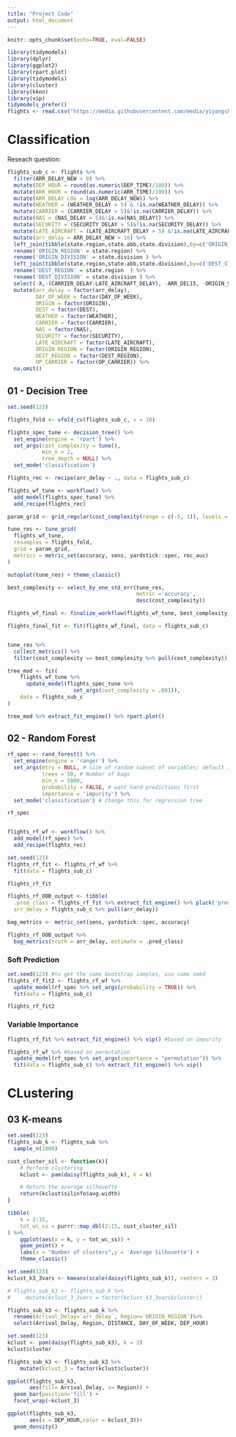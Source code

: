```yaml
---
title: "Project Code"
output: html_document
---
```


```r
knitr::opts_chunk$set(echo=TRUE, eval=FALSE)
```

```r
library(tidymodels)
library(dplyr)
library(ggplot2)
library(rpart.plot)
library(tidymodels)
library(cluster)
library(kknn)
library(vip)
tidymodels_prefer()
flights <- read.csv("https://media.githubusercontent.com/media/yiyangshi-hub/STAT-253-Project/main/FlightData.csv")
```

# Classification

Reseach question: 

```r
flights_sub_c <- flights %>% 
  filter(ARR_DELAY_NEW > 0) %>%
  mutate(DEP_HOUR = round(as.numeric(DEP_TIME)/100)) %>%
  mutate(ARR_HOUR = round(as.numeric(ARR_TIME)/100)) %>%
  mutate(ARR_DELAY_LOG = log(ARR_DELAY_NEW)) %>%
  mutate(WEATHER = (WEATHER_DELAY > 5) & !is.na(WEATHER_DELAY)) %>%
  mutate(CARRIER = (CARRIER_DELAY > 5)&!is.na(CARRIER_DELAY)) %>%
  mutate(NAS = (NAS_DELAY > 5)&!is.na(NAS_DELAY)) %>%
  mutate(SECURITY = (SECURITY_DELAY > 5)&!is.na(SECURITY_DELAY)) %>%
  mutate(LATE_AIRCRAFT = (LATE_AIRCRAFT_DELAY > 5) &!is.na(LATE_AIRCRAFT_DELAY)) %>%
  mutate(arr_delay = ARR_DELAY_NEW > 10) %>%
  left_join(tibble(state.region,state.abb,state.division),by=c('ORIGIN_STATE_ABR' = 'state.abb')) %>%
  rename('ORIGIN_REGION' = state.region) %>%
  rename('ORIGIN_DIVISION' = state.division ) %>%  
  left_join(tibble(state.region,state.abb,state.division),by=c('DEST_STATE_ABR' = 'state.abb')) %>%
  rename('DEST_REGION' = state.region  ) %>%
  rename('DEST_DIVISION' = state.division ) %>% 
  select(-X,-(CARRIER_DELAY:LATE_AIRCRAFT_DELAY), -ARR_DEL15, -ORIGIN_STATE_ABR, -ORIGIN_STATE_NM, -DEST_STATE_ABR, -DEST_STATE_NM, -DEP_TIME, -ARR_TIME, -YEAR, -MONTH, -DAY_OF_MONTH, -OP_CARRIER_FL_NUM, -ORIGIN_DIVISION, -DEST_DIVISION, -ARR_DELAY_NEW, -ARR_DELAY_LOG) %>%
  mutate(arr_delay = factor(arr_delay),
         DAY_OF_WEEK = factor(DAY_OF_WEEK),
         ORIGIN = factor(ORIGIN),
         DEST = factor(DEST),
         WEATHER = factor(WEATHER),
         CARRIER = factor(CARRIER),
         NAS = factor(NAS),
         SECURITY = factor(SECURITY),
         LATE_AIRCRAFT = factor(LATE_AIRCRAFT),
         ORIGIN_REGION = factor(ORIGIN_REGION),
         DEST_REGION = factor(DEST_REGION),
         OP_CARRIER = factor(OP_CARRIER)) %>% 
  na.omit()
```

## 01 - Decision Tree
```r
set.seed(123)

flights_fold <- vfold_cv(flights_sub_c, v = 10)

flights_spec_tune <- decision_tree() %>%
  set_engine(engine = 'rpart') %>%
  set_args(cost_complexity = tune(),  
           min_n = 2, 
           tree_depth = NULL) %>% 
  set_mode('classification') 

flights_rec <- recipe(arr_delay ~ ., data = flights_sub_c)

flights_wf_tune <- workflow() %>%
  add_model(flights_spec_tune) %>%
  add_recipe(flights_rec)

param_grid <- grid_regular(cost_complexity(range = c(-5, 1)), levels = 10) 

tune_res <- tune_grid(
  flights_wf_tune, 
  resamples = flights_fold, 
  grid = param_grid, 
  metrics = metric_set(accuracy, sens, yardstick::spec, roc_auc)
)

autoplot(tune_res) + theme_classic()
```

```r
best_complexity <- select_by_one_std_err(tune_res, 
                                         metric ='accuracy',
                                         desc(cost_complexity))

flights_wf_final <- finalize_workflow(flights_wf_tune, best_complexity)

flights_final_fit <- fit(flights_wf_final, data = flights_sub_c)


tune_res %>% 
  collect_metrics() %>%
  filter(cost_complexity == best_complexity %>% pull(cost_complexity))
```

```r
tree_mod <- fit(
    flights_wf_tune %>%
      update_model(flights_spec_tune %>% 
                     set_args(cost_complexity = .001)),
    data = flights_sub_c
)

tree_mod %>% extract_fit_engine() %>% rpart.plot()
```


## 02 - Random Forest

```r
rf_spec <- rand_forest() %>%
  set_engine(engine = 'ranger') %>% 
  set_args(mtry = NULL, # size of random subset of variables; default is floor(sqrt(ncol(x)))
           trees = 50, # Number of bags
           min_n = 5000,
           probability = FALSE, # want hard predictions first
           importance = 'impurity') %>% 
  set_mode('classification') # change this for regression tree

rf_spec


flights_rf_wf <- workflow() %>%
  add_model(rf_spec) %>%
  add_recipe(flights_rec)
```


```r
set.seed(123)
flights_rf_fit <- flights_rf_wf %>%
  fit(data = flights_sub_c)

flights_rf_fit
```


```r
flights_rf_OOB_output <- tibble(
  .pred_class = flights_rf_fit %>% extract_fit_engine() %>% pluck('predictions'),
  arr_delay = flights_sub_c %>% pull(arr_delay))

bag_metrics <- metric_set(sens, yardstick::spec, accuracy)

flights_rf_OOB_output %>% 
  bag_metrics(truth = arr_delay, estimate = .pred_class)
```


### Soft Prediction
```r
set.seed(123) #to get the same bootstrap samples, use same seed
flights_rf_fit2 <- flights_rf_wf %>%
  update_model(rf_spec %>% set_args(probability = TRUE)) %>%
  fit(data = flights_sub_c)

flights_rf_fit2
```


### Variable Importance
```r
flights_rf_fit %>% extract_fit_engine() %>% vip() #based on impurity

flights_rf_wf %>% #based on permutation
  update_model(rf_spec %>% set_args(importance = "permutation")) %>%
  fit(data = flights_sub_c) %>% extract_fit_engine() %>% vip()
```

# CLustering

## 03 K-means
```r
set.seed(123)
flights_sub_k <- flights_sub %>% 
  sample_n(1000)

cust_cluster_sil <- function(k){
    # Perform clustering
    kclust <- pam(daisy(flights_sub_k), k = k)

    # Return the average silhouette
    return(kclust$silinfo$avg.width)
}

tibble(
    k = 2:15,
    tot_wc_ss = purrr::map_dbl(2:15, cust_cluster_sil)
) %>% 
    ggplot(aes(x = k, y = tot_wc_ss)) +
    geom_point() + 
    labs(x = "Number of clusters",y = 'Average Silhouette') + 
    theme_classic()
```

```r
set.seed(123)
kclust_k3_3vars <- kmeans(scale(daisy(flights_sub_k)), centers = 3)

# flights_sub_k3 <- flights_sub_k %>%
#     mutate(kclust_3_3vars = factor(kclust_k3_3vars$cluster))

flights_sub_k3 <- flights_sub_k %>%
  rename(Arrival_Delay=`arr_delay`, Region=`ORIGIN_REGION`)%>%
  select(Arrival_Delay, Region, DISTANCE, DAY_OF_WEEK, DEP_HOUR)

set.seed(123)
kclust <- pam(daisy(flights_sub_k3), k = 3)
kclust$cluster

flights_sub_k3 <- flights_sub_k3 %>%
    mutate(kclust_3 = factor(kclust$cluster))

ggplot(flights_sub_k3, 
       aes(fill= Arrival_Delay, x= Region)) +
  geom_bar(position='fill') +
  facet_wrap(~kclust_3)

ggplot(flights_sub_k3, 
       aes(x = DEP_HOUR,color = kclust_3))+
  geom_density()
```

